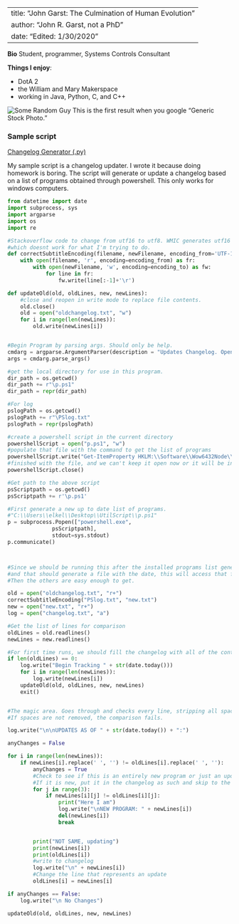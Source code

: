 
---
title: "John Garst: The Culmination of Human Evolution"
author: "John R. Garst, not a PhD"
date: "Edited: 1/30/2020"
---

**Bio**
    Student, programmer, Systems Controls Consultant

**Things I enjoy**:

  -  DotA 2
  -  the William and Mary Makerspace
  -  working in Java, Python, C, and C++


![](https://edit.co.uk/uploads/2016/12/Image-2-Alternatives-to-stock-photography-Thinkstock.jpg 'Some Random Guy')
This is the first result when you google "Generic Stock Photo."

### Sample script
[Changelog Generator (.py)](scripts/changelog_generator.py)

My sample script is a changelog updater.
I wrote it because doing homework is boring.
The script will generate or update a changelog based on a list of programs obtained through powershell.
This only works for windows computers.

```python
from datetime import date
import subprocess, sys
import argparse
import os
import re

#Stackoverflow code to change from utf16 to utf8. WMIC generates utf16 for installed programs list,
#which doesnt work for what I'm trying to do.
def correctSubtitleEncoding(filename, newFilename, encoding_from='UTF-16', encoding_to='UTF-8'):
    with open(filename, 'r', encoding=encoding_from) as fr:
        with open(newFilename, 'w', encoding=encoding_to) as fw:
            for line in fr:
                fw.write(line[:-1]+'\r')

def updateOld(old, oldLines, new, newLines):
    #close and reopen in write mode to replace file contents.
    old.close()
    old = open("oldchangelog.txt", "w")
    for i in range(len(newLines)):
        old.write(newLines[i])


#Begin Program by parsing args. Should only be help.
cmdarg = argparse.ArgumentParser(description = "Updates Changelog. Open the script and change the path to the powershell file to match your computer's requirements \n You will need to do the same in the .ps1 file.")
args = cmdarg.parse_args()

#get the local directory for use in this program.
dir_path = os.getcwd()
dir_path += r"\p.ps1"
dir_path = repr(dir_path)

#For log
pslogPath = os.getcwd()
pslogPath += r"\PSlog.txt"
pslogPath = repr(pslogPath)

#create a powershell script in the current directory
powershellScript = open("p.ps1", "w")
#populate that file with the command to get the list of programs
powershellScript.write("Get-ItemProperty HKLM:\\Software\\Wow6432Node\\Microsoft\\Windows\\CurrentVersion\\Uninstall\\* | Select-Object DisplayName, DisplayVersion | Format-Table -AutoSize > " + pslogPath)
#finished with the file, and we can't keep it open now or it will be in use when we try to execute it.
powershellScript.close()

#Get path to the above script
psScriptpath = os.getcwd()
psScriptpath += r'\p.ps1'

#First generate a new up to date list of programs.
#"C:\\Users\\elkel\\Desktop\\UtilScript\\p.ps1"
p = subprocess.Popen(["powershell.exe",
              psScriptpath],
              stdout=sys.stdout)
p.communicate()



#Since we should be running this after the installed programs list generator,
#and that should generate a file with the date, this will access that file.
#Then the others are easy enough to get.

old = open("oldchangelog.txt", "r+")
correctSubtitleEncoding("PSlog.txt", "new.txt")
new = open("new.txt", "r+")
log = open("changelog.txt", "a")

#Get the list of lines for comparison
oldLines = old.readlines()
newLines = new.readlines()

#For first time runs, we should fill the changelog with all of the contents from the newLines list.
if len(oldLines) == 0:
    log.write("Begin Tracking " + str(date.today()))
    for i in range(len(newLines)):
        log.write(newLines[i])
    updateOld(old, oldLines, new, newLines)
    exit()


#The magic area. Goes through and checks every line, stripping all space characters and comparing them.
#If spaces are not removed, the comparison fails.

log.write("\n\nUPDATES AS OF " + str(date.today()) + ":")

anyChanges = False

for i in range(len(newLines)):
    if newLines[i].replace(' ', '') != oldLines[i].replace(' ', ''):
        anyChanges = True
        #Check to see if this is an entirely new program or just an updated version of an old one.
        #If it is new, put it in the changelog as such and skip to the next line
        for j in range(3):
            if newLines[i][j] != oldLines[i][j]:
                print("Here I am")
                log.write("\nNEW PROGRAM: " + newLines[i])
                del(newLines[i])
                break


        print("NOT SAME, updating")
        print(newLines[i])
        print(oldLines[i])
        #write to changelog
        log.write("\n" + newLines[i])
        #Change the line that represents an update
        oldLines[i] = newLines[i]

if anyChanges == False:
    log.write("\n No Changes")

updateOld(old, oldLines, new, newLines)
```
